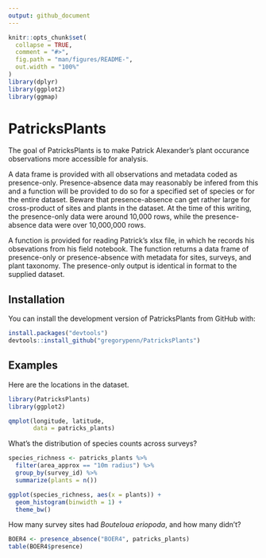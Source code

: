 ```yaml
---
output: github_document
---
```


<!-- README.md is generated from README.Rmd. Please edit that file -->

```r
knitr::opts_chunk$set(
  collapse = TRUE,
  comment = "#>",
  fig.path = "man/figures/README-",
  out.width = "100%"
)
library(dplyr)
library(ggplot2)
library(ggmap)
```

# PatricksPlants

<!-- badges: start -->
<!-- badges: end -->

The goal of PatricksPlants is to make Patrick Alexander's plant occurance observations more accessible for analysis. 

A data frame is provided with all observations and metadata coded as presence-only. Presence-absence data may reasonably be infered from this and a function will be provided to do so for a specified set of species or for the entire dataset. Beware that presence-absence can get rather large for cross-product of sites and plants in the dataset. At the time of this writing, the presence-only data were around 10,000 rows, while the presence-absence data were over 10,000,000 rows.

A function is provided for reading Patrick's xlsx file, in which he records his obsevations from his field notebook. The function returns a data frame of presence-only or presence-absence with metadata for sites, surveys, and plant taxonomy. The presence-only output is identical in format to the supplied dataset.

## Installation

<!-- You can install the released version of PatricksPlants from [CRAN](https://CRAN.R-project.org) with: -->

<!-- ``` r -->
<!-- install.packages("PatricksPlants") -->
<!-- ``` -->

You can install the development version of PatricksPlants from GitHub with:

``` r
install.packages("devtools")
devtools::install_github("gregorypenn/PatricksPlants")
```

## Examples

Here are the locations in the dataset.

```r
library(PatricksPlants)
library(ggplot2)

qmplot(longitude, latitude, 
       data = patricks_plants)
```

What's the distribution of species counts across surveys?
```r
species_richness <- patricks_plants %>%
  filter(area_approx == "10m radius") %>%
  group_by(survey_id) %>%
  summarize(plants = n())

ggplot(species_richness, aes(x = plants)) +
  geom_histogram(binwidth = 1) +
  theme_bw()

```

How many survey sites had *Bouteloua eriopoda*, and how many didn't?
```r
BOER4 <- presence_absence("BOER4", patricks_plants)
table(BOER4$presence)
```
<!-- Don't forget to commit and push figure files, so they display on GitHub! -->
